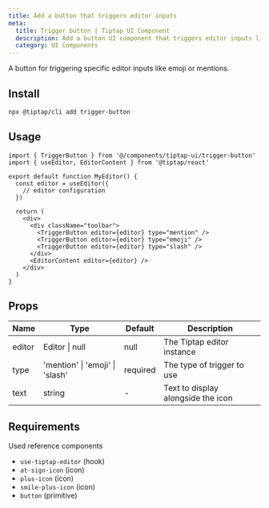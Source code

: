 ```yaml
---
title: Add a button that triggers editor inputs
meta:
  title: Trigger button | Tiptap UI Component
  description: Add a button UI component that triggers editor inputs like emoji or mentions. More in the docs.
  category: UI Components
---
```


A button for triggering specific editor inputs like emoji or mentions.

## Install

```bash
npx @tiptap/cli add trigger-button
```

## Usage

```tsx
import { TriggerButton } from '@/components/tiptap-ui/trigger-button'
import { useEditor, EditorContent } from '@tiptap/react'

export default function MyEditor() {
  const editor = useEditor({
    // editor configuration
  })

  return (
    <div>
      <div className="toolbar">
        <TriggerButton editor={editor} type="mention" />
        <TriggerButton editor={editor} type="emoji" />
        <TriggerButton editor={editor} type="slash" />
      </div>
      <EditorContent editor={editor} />
    </div>
  )
}
```

## Props

| Name   | Type                            | Default  | Description                        |
| ------ | ------------------------------- | -------- | ---------------------------------- |
| editor | Editor \| null                  | null     | The Tiptap editor instance         |
| type   | 'mention' \| 'emoji' \| 'slash' | required | The type of trigger to use         |
| text   | string                          | -        | Text to display alongside the icon |

## Requirements

Used reference components

- `use-tiptap-editor` (hook)
- `at-sign-icon` (icon)
- `plus-icon` (icon)
- `smile-plus-icon` (icon)
- `button` (primitive)
